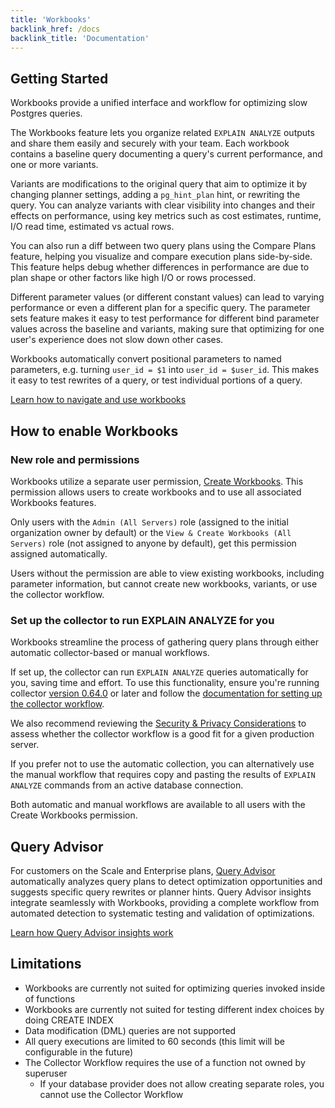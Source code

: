 ```yaml
---
title: 'Workbooks'
backlink_href: /docs
backlink_title: 'Documentation'
---
```


## Getting Started

Workbooks provide a unified interface and workflow for optimizing slow Postgres queries.

The Workbooks feature lets you organize related `EXPLAIN ANALYZE`
outputs and share them easily and securely with your team. Each workbook contains a
baseline query documenting a query's current performance, and one or more variants.

Variants are modifications to the original query that aim to optimize it by changing planner
settings, adding a `pg_hint_plan` hint, or rewriting the query. You can analyze variants
with clear visibility into changes and their effects on performance, using key metrics
such as cost estimates, runtime, I/O read time, estimated vs actual rows.

You can also run a diff between two query plans using the Compare Plans feature, helping
you visualize and compare execution plans side-by-side. This feature helps debug whether
differences in performance are due to plan shape or other factors like high I/O or rows processed.

Different parameter values (or different constant values) can lead to varying performance or even
a different plan for a specific query. The parameter sets feature makes it easy to test performance
for different bind parameter values across the baseline and variants, making sure that optimizing
for one user's experience does not slow down other cases.

Workbooks automatically convert positional parameters to named parameters, e.g. turning
`user_id = $1` into `user_id = $user_id`. This makes it easy to test rewrites of a query, or test
individual portions of a query.

[Learn how to navigate and use workbooks](/docs/workbooks/how-to-use-workbooks)

## How to enable Workbooks

### New role and permissions

Workbooks utilize a separate user permission, [Create Workbooks](/docs/accounts/permissions#create-workbooks).
This permission allows users to create workbooks and to use all associated
Workbooks features.

Only users with the `Admin (All Servers)` role (assigned to the initial organization owner by default)
or the `View & Create Workbooks (All Servers)` role (not assigned to anyone by default),
get this permission assigned automatically.

Users without the permission are able to view existing workbooks, including parameter
information, but cannot create new workbooks, variants, or use the collector workflow.

### Set up the collector to run EXPLAIN ANALYZE for you

Workbooks streamline the process of gathering query plans through either automatic collector-based
or manual workflows.

If set up, the collector can run `EXPLAIN ANALYZE` queries automatically for you, saving time and effort. To use this
functionality, ensure you're running collector [version 0.64.0](/docs/collector/upgrading) or later and follow the
[documentation for setting up the collector workflow](/docs/workbooks/collector-workflow).

We also recommend reviewing the [Security & Privacy Considerations](/docs/workbooks/security-privacy)
to assess whether the collector workflow is a good fit for a given production server.

If you prefer not to use the automatic collection, you can alternatively use the manual workflow that
requires copy and pasting the results of `EXPLAIN ANALYZE` commands from an active database
connection.

Both automatic and manual workflows are available to all users with the Create Workbooks permission.

## Query Advisor

For customers on the Scale and Enterprise plans, [Query Advisor](/docs/query-advisor) automatically analyzes query plans to detect
optimization opportunities and suggests specific query rewrites or planner hints. Query Advisor
insights integrate seamlessly with Workbooks, providing a complete workflow from automated
detection to systematic testing and validation of optimizations.

[Learn how Query Advisor insights work](/docs/query-advisor/insights)

## Limitations

* Workbooks are currently not suited for optimizing queries invoked inside of functions
* Workbooks are currently not suited for testing different index choices by doing CREATE INDEX
* Data modification (DML) queries are not supported
* All query executions are limited to 60 seconds (this limit will be configurable in the future)
* The Collector Workflow requires the use of a function not owned by superuser
  * If your database provider does not allow creating separate roles, you cannot use the Collector Workflow
